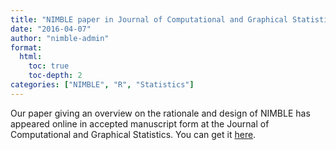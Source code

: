 ```yaml
---
title: "NIMBLE paper in Journal of Computational and Graphical Statistics"
date: "2016-04-07"
author: "nimble-admin"
format:
  html:
    toc: true
    toc-depth: 2
categories: ["NIMBLE", "R", "Statistics"]
---
```


Our paper giving an overview on the rationale and design of NIMBLE has appeared online in accepted manuscript form at the Journal of Computational and Graphical Statistics. You can get it [here](http://www.tandfonline.com/doi/abs/10.1080/10618600.2016.1172487).